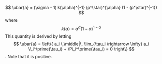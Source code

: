 $$
\ubar{a} = (\sigma - 1) k(\alpha)^{-1} (p^\star)^{\alpha} (1 - (p^\star)^{-1})
$$
where
$$
k(\alpha) = \alpha^\alpha (1 - \alpha)^{1 - \alpha}
$$
This quantity is derived by letting
$$
\ubar{a} = \left\{ a_i \,\middle|\, \lim_{\tau_i \rightarrow \infty} a_i V_i^\prime(\tau_i) + \Pi_i^\prime(\tau_i) = 0 \right\}
$$
. Note that it is positive. 